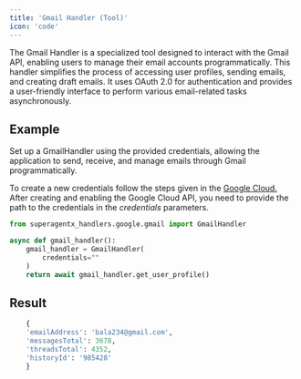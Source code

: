 ```yaml
---
title: 'Gmail Handler (Tool)'
icon: 'code'
---
```


The Gmail Handler is a specialized tool designed to interact with the Gmail API, enabling users to manage their
email accounts programmatically. This handler simplifies the process of accessing user profiles, sending emails,
and creating draft emails. It uses OAuth 2.0 for authentication and provides a user-friendly interface to perform
various email-related tasks asynchronously.

## Example
Set up a GmailHandler using the provided credentials, allowing the application to send, receive, and manage emails
through Gmail programmatically.

To create a new credentials follow the steps given in the
<a href="https://developers.google.com/calendar/api/quickstart/python" target="_blank">Google Cloud.</a> <br />
After creating and enabling the Google Cloud API, you need to provide the path to the credentials in the _credentials_ parameters.

```python Gmail_handler_test.py
from superagentx_handlers.google.gmail import GmailHandler

async def gmail_handler():
    gmail_handler = GmailHandler(
        credentials=""
    )
    return await gmail_handler.get_user_profile()
```

## Result
```python Gmail user profile
    {
    'emailAddress': 'bala234@gmail.com',
    'messagesTotal': 3678,
    'threadsTotal': 4352,
    'historyId': '985428'
    }
```
